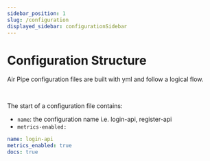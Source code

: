 ```yaml
---
sidebar_position: 1
slug: /configuration
displayed_sidebar: configurationSidebar
---
```


# Configuration Structure

Air Pipe configuration files are built with yml and follow a logical flow.

<br />

The start of a configuration file contains:

- `name`: the configuration name i.e. login-api, register-api
- `metrics-enabled:`

```yml
name: login-api
metrics_enabled: true
docs: true
```
